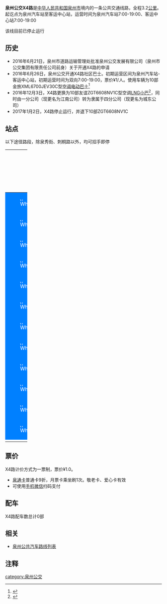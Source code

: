 {{Infobox Bus Route
| number=泉州公交X4路<br>社区巴士
| operator=[[泉州公交|泉州公交]]
| length=3.2KM
| via=丰盛假日城堡、市行政服务中心
| start=泉州汽车站
| end=客运中心站
| level=泉州汽车站 7:00-19:00<br>客运中心站 7:00-19:00
| frequency=8-30分钟
| Fare=一票制¥1.0
| bgcolor=#0080FF
| fontcolor=white
}}
'''泉州公交X4路'''是[[中华人民共和国|中华人民共和国]][[泉州市|泉州市]]境内的一条公共交通线路，全程3.2[[公里|公里]]。起讫点为泉州汽车站至客运中心站，运营时间为泉州汽车站7:00-19:00、客运中心站7:00-19:00

该线目前已停止运行

== 历史 ==
*2016年6月21日，泉州市道路运输管理处批准泉州公交发展有限公司（泉州市公交集团有限责任公司前身）关于开通X4路的申请
*2016年6月26日，泉州公交开通X4路社区巴士。初期运营区间为泉州汽车站-客运中心站，初期运营时间为双向7:00-19:00，票价¥1/人。使用车辆为10部金旅XML6700JEV30C型[[空调|空调]][[电动巴士|电动巴士]]<ref>{{Cite web |url=http://mp.weixin.qq.com/s?__biz=MzAxNTMyNjI2MA==&mid=2650626550&idx=1&sn=15f3e882dbe733b99dda83b2d4f31f47&scene=0#wechat_redirect |title=三天开通6条线路，不服来战！ |accessdate=2016-12-20 |archive-date=2017-03-05 |archive-url=https://web.archive.org/web/20170305003159/http://mp.weixin.qq.com/s?__biz=MzAxNTMyNjI2MA==&mid=2650626550&idx=1&sn=15f3e882dbe733b99dda83b2d4f31f47&scene=0#wechat_redirect |dead-url=no }}</ref>
*2016年12月3日，X4路更换为10部友谊ZGT6608NV1C型空调[[LNG|LNG]][[小巴|小巴]]<ref>{{Cite web |url=http://www.qztqz.com/p/11225.html |title=你发现了吗？泉州多条线路的公交车集体换新啦！ |accessdate=2016-12-20 |archive-date=2018-04-22 |archive-url=https://web.archive.org/web/20180422133009/http://www.qztqz.com/p/11225.html |dead-url=no }}</ref>，同时由一分公司（现更名为江南公司）转为隶属于四分公司（现更名为城东公司）
*2017年1月2日，X4路停止运行，并退下10部ZGT6608NV1C

== 站点 ==
以下途径路段，除泉秀街、刺桐路以外，均可招手即停

{| width=100% class="wikitable" style="text-align: center;"
|- 
! width=5% colspan=3 | 路线
! colspan=2 width=25% | 所在地区、街道
! width=30% | 站点名
! width=30% | 备注
|- 
|style="border: 0px;background:#0080FF;color:white;" | [[File:White_dot.svg|8px]]
|style="border: 0px;" |
|style="border: 0px;" |
| rowspan = 12 | [[丰泽区|丰泽区]]
| rowspan = 1 | 泉秀街
| 泉州汽车站
| 起讫站
|-
|style="border: 0px;background:#0080FF;color:white;" | [[File:White_dot.svg|8px]]
|style="border: 0px;" |
|style="border: 0px;" |
| rowspan = 1 | 津坂街
| 津坂街南段
| 
|-
|style="border: 0px;background:#0080FF;color:white;" | [[File:White_dot.svg|8px]]
|style="border: 0px;" |
|style="border: 0px;" |
| rowspan = 4 | 津霞街
| 广益花园
| 
|-
|style="border: 0px;background:#0080FF;color:white;" | [[File:White_dot.svg|8px]]
|style="border: 0px;" |
|style="border: 0px;" |
| 丰盛假日城堡
| 
|-
|style="border: 0px;background:#0080FF;color:white;" | [[File:White_dot.svg|8px]]
|style="border: 0px;" |
|style="border: 0px;" |
| 霞淮菜市场
| 
|-
|style="border: 0px;background:#0080FF;color:white;" | [[File:White_dot.svg|8px]]
|style="border: 0px;" |
|style="border: 0px;" |
| 刺桐明珠
| 
|-
|style="border: 0px;background:#0080FF;color:white;" | [[File:White_dot.svg|8px]]
|style="border: 0px;" |
|style="border: 0px;" |
| rowspan = 2 | 刺桐路
| 迪克斯
| ↑
|-
|style="border: 0px;background:#0080FF;color:white;" | [[File:White_dot.svg|8px]]
|style="border: 0px;" |
|style="border: 0px;" |
| 公路一公司（↓）
| 泉秀街口（↑）
|-
|style="border: 0px;background:#0080FF;color:white;" | [[File:White_dot.svg|8px]]
|style="border: 0px;" |
|style="border: 0px;" |
| rowspan = 1 | 妙云街
| 东美菜市场
| 
|-
|style="border: 0px;background:#0080FF;color:white;" | [[File:White_dot.svg|8px]]
|style="border: 0px;" |
|style="border: 0px;" |
| rowspan = 1 | 美桐街
| 泉州市公共资源交易中心
| 
|-
|style="border: 0px;background:#0080FF;color:white;" | [[File:White_dot.svg|8px]]
|style="border: 0px;" |
|style="border: 0px;" |
| rowspan = 1 | 淮秀路
| 淮秀路
| 
|-
|style="border: 0px;background:#0080FF;color:white;" | [[File:White_dot.svg|8px]]
|style="border: 0px;" |
|style="border: 0px;" |
| rowspan = 1 | 泉秀路
| 客运中心站
| 起讫站
|-
|}

== 票价 ==
X4路计价方式为一票制，票价¥1.0。
*[[泉通卡|泉通卡]]普通卡9折，月票卡乘坐刷1次。敬老卡、爱心卡有效
*可使用[[手机|手机]][[微信|微信]]扫码支付

== 配车 ==
X4路配车数总计0部

{{gallery 
|width = 300
|height = 
|align = 
|lines = 1
|File:闽CYB282.jpg|金旅XML6700JEV30C<br>（2016.6 - 2016.12）
|File:闽CYC408.jpg|友谊ZGT6608NV1C<br>（2016.12 - 2017.1）
}}

== 相关 ==
*[[泉州公共汽车路线列表|泉州公共汽车路线列表]]
== 注释 ==
{{reflist|refs=}}

{{泉州公交线路列表}}
[[category:泉州公交|category:泉州公交]]